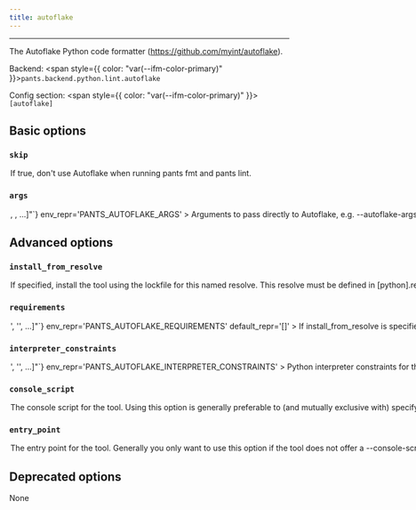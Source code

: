 ```yaml
---
title: autoflake
---
```



---

The Autoflake Python code formatter (https://github.com/myint/autoflake).

Backend: <span style={{ color: "var(--ifm-color-primary)" }}>`pants.backend.python.lint.autoflake`</span>

Config section: <span style={{ color: "var(--ifm-color-primary)" }}>`[autoflake]`</span>

## Basic options

<span className={styles.options}>

### `skip`

<Option
  cli_repr='--[no-]autoflake-skip'
  env_repr='PANTS_AUTOFLAKE_SKIP'
  default_repr='False'
>
  

If true, don't use Autoflake when running `pants fmt` and `pants lint`.

</Option>


### `args`

<Option
  cli_repr={`--autoflake-args="[<shell_str>, <shell_str>, ...]"`}
  env_repr='PANTS_AUTOFLAKE_ARGS'
>
  

Arguments to pass directly to Autoflake, e.g. `--autoflake-args='--remove-all-unused-imports --target-version=py37 --quiet'`.

</Option>


## Advanced options

### `install_from_resolve`

<Option
  cli_repr='--autoflake-install-from-resolve=<str>'
  env_repr='PANTS_AUTOFLAKE_INSTALL_FROM_RESOLVE'
  default_repr='None'
>
  

If specified, install the tool using the lockfile for this named resolve.

This resolve must be defined in `[python].resolves`, as described in [Third-party dependencies](doc\:python-third-party-dependencies#user-lockfiles).

The resolve's entire lockfile will be installed, unless specific requirements are listed via the `requirements` option, in which case only those requirements will be installed. This is useful if you don't want to invalidate the tool's outputs when the resolve incurs changes to unrelated requirements.

If unspecified, and the `lockfile` option is unset, the tool will be installed using the default lockfile shipped with Pants.

If unspecified, and the `lockfile` option is set, the tool will use the custom `autoflake` "tool lockfile" generated from the `version` and `extra_requirements` options. But note that this mechanism is deprecated.

</Option>


### `requirements`

<Option
  cli_repr={`--autoflake-requirements="['<str>', '<str>', ...]"`}
  env_repr='PANTS_AUTOFLAKE_REQUIREMENTS'
  default_repr='[]'
>
  

If `install_from_resolve` is specified, install these requirements, at the versions provided by the specified resolve's lockfile.

Values can be pip-style requirements (e.g., `tool` or `tool==1.2.3` or `tool>=1.2.3`), or addresses of `python_requirement` targets (or targets that generate or depend on `python_requirement` targets).

The lockfile will be validated against the requirements - if a lockfile doesn't provide the requirement (at a suitable version, if the requirement specifies version constraints) Pants will error.

If unspecified, install the entire lockfile.

</Option>


### `interpreter_constraints`

<Option
  cli_repr={`--autoflake-interpreter-constraints="['<str>', '<str>', ...]"`}
  env_repr='PANTS_AUTOFLAKE_INTERPRETER_CONSTRAINTS'
>
  

Python interpreter constraints for this tool.

</Option>


### `console_script`

<Option
  cli_repr='--autoflake-console-script=<str>'
  env_repr='PANTS_AUTOFLAKE_CONSOLE_SCRIPT'
  default_repr='autoflake'
>
  

The console script for the tool. Using this option is generally preferable to (and mutually exclusive with) specifying an `--entry-point` since console script names have a higher expectation of staying stable across releases of the tool. Usually, you will not want to change this from the default.

</Option>


### `entry_point`

<Option
  cli_repr='--autoflake-entry-point=<str>'
  env_repr='PANTS_AUTOFLAKE_ENTRY_POINT'
  default_repr='None'
>
  

The entry point for the tool. Generally you only want to use this option if the tool does not offer a `--console-script` (which this option is mutually exclusive with). Usually, you will not want to change this from the default.

</Option>


## Deprecated options

None

</span>